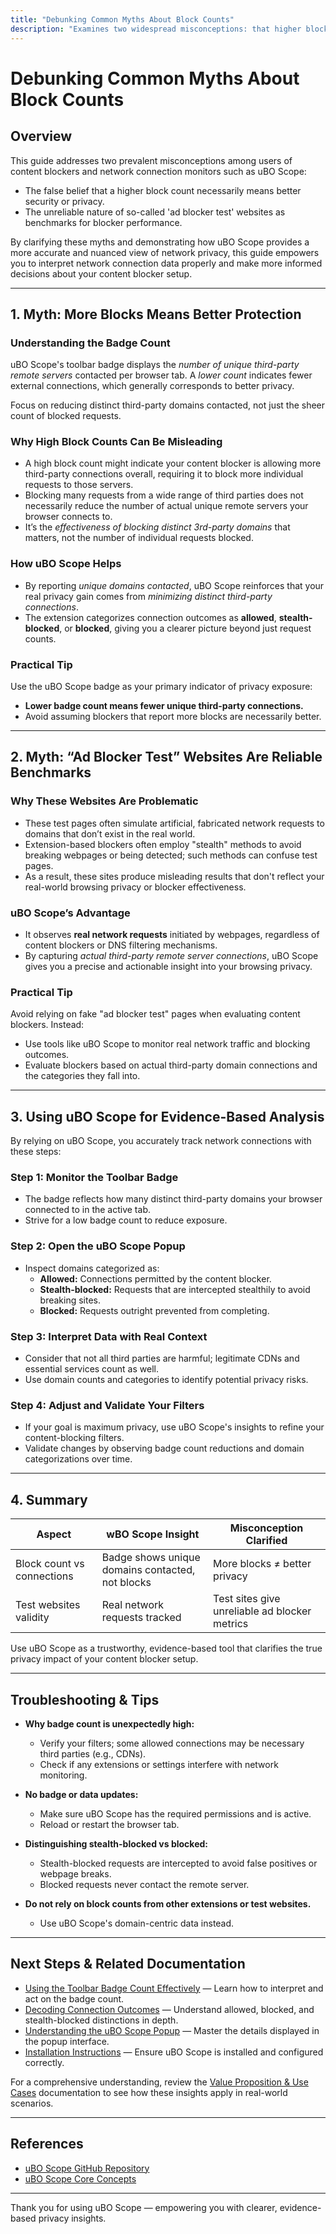 ```yaml
---
title: "Debunking Common Myths About Block Counts"
description: "Examines two widespread misconceptions: that higher block counts mean more security, and that 'ad blocker test' websites provide reliable results. Shows how to use uBO Scope for a more nuanced, evidence-based analysis."
---
```


# Debunking Common Myths About Block Counts

## Overview
This guide addresses two prevalent misconceptions among users of content blockers and network connection monitors such as uBO Scope:

- The false belief that a higher block count necessarily means better security or privacy.
- The unreliable nature of so-called 'ad blocker test' websites as benchmarks for blocker performance.

By clarifying these myths and demonstrating how uBO Scope provides a more accurate and nuanced view of network privacy, this guide empowers you to interpret network connection data properly and make more informed decisions about your content blocker setup.

---

## 1. Myth: More Blocks Means Better Protection

### Understanding the Badge Count
uBO Scope's toolbar badge displays the _number of unique third-party remote servers_ contacted per browser tab. A _lower count_ indicates fewer external connections, which generally corresponds to better privacy.

<Check>
Focus on reducing distinct third-party domains contacted, not just the sheer count of blocked requests.
</Check>

### Why High Block Counts Can Be Misleading

- A high block count might indicate your content blocker is allowing more third-party connections overall, requiring it to block more individual requests to those servers.
- Blocking many requests from a wide range of third parties does not necessarily reduce the number of actual unique remote servers your browser connects to.
- It’s the _effectiveness of blocking distinct 3rd-party domains_ that matters, not the number of individual requests blocked.

### How uBO Scope Helps

- By reporting _unique domains contacted_, uBO Scope reinforces that your real privacy gain comes from _minimizing distinct third-party connections_.
- The extension categorizes connection outcomes as **allowed**, **stealth-blocked**, or **blocked**, giving you a clearer picture beyond just request counts.

### Practical Tip

Use the uBO Scope badge as your primary indicator of privacy exposure:

- **Lower badge count means fewer unique third-party connections.**
- Avoid assuming blockers that report more blocks are necessarily better.

---

## 2. Myth: “Ad Blocker Test” Websites Are Reliable Benchmarks

### Why These Websites Are Problematic

- These test pages often simulate artificial, fabricated network requests to domains that don’t exist in the real world.
- Extension-based blockers often employ "stealth" methods to avoid breaking webpages or being detected; such methods can confuse test pages.
- As a result, these sites produce misleading results that don't reflect your real-world browsing privacy or blocker effectiveness.

### uBO Scope’s Advantage

- It observes **real network requests** initiated by webpages, regardless of content blockers or DNS filtering mechanisms.
- By capturing _actual third-party remote server connections_, uBO Scope gives you a precise and actionable insight into your browsing privacy.

### Practical Tip

Avoid relying on fake "ad blocker test" pages when evaluating content blockers. Instead:

- Use tools like uBO Scope to monitor real network traffic and blocking outcomes.
- Evaluate blockers based on actual third-party domain connections and the categories they fall into.

---

## 3. Using uBO Scope for Evidence-Based Analysis

By relying on uBO Scope, you accurately track network connections with these steps:

### Step 1: Monitor the Toolbar Badge

- The badge reflects how many distinct third-party domains your browser connected to in the active tab.
- Strive for a low badge count to reduce exposure.

### Step 2: Open the uBO Scope Popup

- Inspect domains categorized as:
  - **Allowed:** Connections permitted by the content blocker.
  - **Stealth-blocked:** Requests that are intercepted stealthily to avoid breaking sites.
  - **Blocked:** Requests outright prevented from completing.

### Step 3: Interpret Data with Real Context

- Consider that not all third parties are harmful; legitimate CDNs and essential services count as well.
- Use domain counts and categories to identify potential privacy risks.

### Step 4: Adjust and Validate Your Filters

- If your goal is maximum privacy, use uBO Scope's insights to refine your content-blocking filters.
- Validate changes by observing badge count reductions and domain categorizations over time.

---

## 4. Summary

| Aspect                    | wBO Scope Insight                                 | Misconception Clarified                         |
|---------------------------|--------------------------------------------------|------------------------------------------------|
| Block count vs connections| Badge shows unique domains contacted, not blocks | More blocks ≠ better privacy                     |
| Test websites validity     | Real network requests tracked                     | Test sites give unreliable ad blocker metrics   |

Use uBO Scope as a trustworthy, evidence-based tool that clarifies the true privacy impact of your content blocker setup.

---

## Troubleshooting & Tips

- **Why badge count is unexpectedly high:**
  - Verify your filters; some allowed connections may be necessary third parties (e.g., CDNs).
  - Check if any extensions or settings interfere with network monitoring.

- **No badge or data updates:**
  - Make sure uBO Scope has the required permissions and is active.
  - Reload or restart the browser tab.

- **Distinguishing stealth-blocked vs blocked:**
  - Stealth-blocked requests are intercepted to avoid false positives or webpage breaks.
  - Blocked requests never contact the remote server.

- **Do not rely on block counts from other extensions or test websites.**
  - Use uBO Scope's domain-centric data instead.

---

## Next Steps & Related Documentation

- [Using the Toolbar Badge Count Effectively](../guides/getting-started-essentials/using-the-badge-count) — Learn how to interpret and act on the badge count.
- [Decoding Connection Outcomes](../guides/interpreting-results/decoding-connection-outcomes) — Understand allowed, blocked, and stealth-blocked distinctions in depth.
- [Understanding the uBO Scope Popup](../guides/getting-started-essentials/understanding-the-popup) — Master the details displayed in the popup interface.
- [Installation Instructions](../getting-started/installation-and-setup/installation-instructions) — Ensure uBO Scope is installed and configured correctly.

For a comprehensive understanding, review the [Value Proposition & Use Cases](../../overview/intro-core-value/value-proposition-use-cases) documentation to see how these insights apply in real-world scenarios.

---

## References

- [uBO Scope GitHub Repository](https://github.com/gorhill/uBO-Scope)
- [uBO Scope Core Concepts](../../overview/how-it-works-architecture/key-terms-and-concepts)  

---

Thank you for using uBO Scope — empowering you with clearer, evidence-based privacy insights.